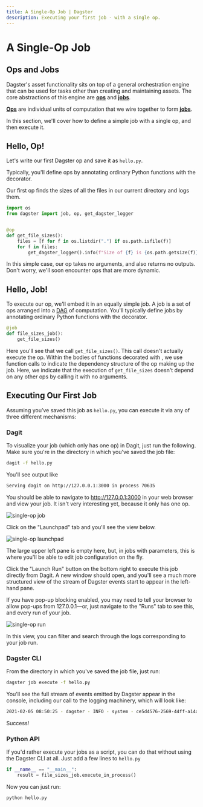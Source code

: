 ```yaml
---
title: A Single-Op Job | Dagster
description: Executing your first job - with a single op.
---
```


# A Single-Op Job

<CodeReferenceLink filePath="examples/docs_snippets/docs_snippets/intro_tutorial/basics/single_op_job/" />

## Ops and Jobs

Dagster's asset functionality sits on top of a general orchestration engine that can be used for tasks other than creating and maintaining assets. The core abstractions of this engine are **[ops](/concepts/ops-jobs-graphs/ops)** and **[jobs](/concepts/ops-jobs-graphs/jobs)**.

**[Ops](/concepts/ops-jobs-graphs/ops)** are individual units of computation that we wire together to form **[jobs](/concepts/ops-jobs-graphs/jobs)**.

In this section, we'll cover how to define a simple job with a single op, and then execute it.

## Hello, Op!

Let's write our first Dagster op and save it as `hello.py`.

Typically, you'll define ops by annotating ordinary Python functions with the <PyObject module="dagster" object="op" displayText="@op" /> decorator.

Our first op finds the sizes of all the files in our current directory and logs them.

```python file=/intro_tutorial/basics/single_op_job/hello.py startafter=start_op_marker endbefore=end_op_marker
import os
from dagster import job, op, get_dagster_logger


@op
def get_file_sizes():
    files = [f for f in os.listdir(".") if os.path.isfile(f)]
    for f in files:
        get_dagster_logger().info(f"Size of {f} is {os.path.getsize(f)}")
```

In this simple case, our op takes no arguments, and also returns no outputs. Don't worry, we'll soon encounter ops that are more dynamic.

## Hello, Job!

To execute our op, we'll embed it in an equally simple job. A job is a set of ops arranged into a [DAG](https://en.wikipedia.org/wiki/Directed_acyclic_graph) of computation. You'll typically define jobs by annotating ordinary Python functions with the <PyObject
module="dagster" object="job" displayText="@job" /> decorator.

```python file=/intro_tutorial/basics/single_op_job/hello.py startafter=start_job_marker endbefore=end_job_marker
@job
def file_sizes_job():
    get_file_sizes()
```

Here you'll see that we call `get_file_sizes()`. This call doesn't actually execute the op. Within the bodies of functions decorated with <PyObject module="dagster" object="job"
displayText="@job" />, we use function calls to indicate the dependency structure of the op making up the job. Here, we indicate that the execution of `get_file_sizes` doesn't depend on any other ops by calling it with no arguments.

## Executing Our First Job

Assuming you’ve saved this job as `hello.py`, you can execute it via any of three different mechanisms:

### Dagit

To visualize your job (which only has one op) in Dagit, just run the following. Make sure you're in the directory in which you've saved the job file:

```bash
dagit -f hello.py
```

You'll see output like

```bash
Serving dagit on http://127.0.0.1:3000 in process 70635
```

You should be able to navigate to <http://127.0.0.1:3000> in your web browser and view your job. It isn't very interesting yet, because it only has one op.

<!-- ![single-op job](/images/tutorial/single-op-job.png) -->

<Image
alt="single-op job"
src="/images/tutorial/single-op-job.png"
width={2662}
height={1618}
/>

Click on the "Launchpad" tab and you'll see the view below.

<!-- ![single-op launchpad](/images/tutorial/single-op-launchpad.png) -->

<Image
alt="single-op launchpad"
src="/images/tutorial/single-op-launchpad.png"
width={2662}
height={1618}
/>

The large upper left pane is empty here, but, in jobs with parameters, this is where you'll be able to edit job configuration on the fly.

Click the "Launch Run" button on the bottom right to execute this job directly from Dagit. A new window should open, and you'll see a much more structured view of the stream of Dagster events start to appear in the left-hand pane.

If you have pop-up blocking enabled, you may need to tell your browser to allow pop-ups from 127.0.0.1—or, just navigate to the "Runs" tab to see this, and every run of your job.

<!-- ![single-op run](/images/tutorial/single-op-run.png) -->

<Image
alt="single-op run"
src="/images/tutorial/single-op-run.png"
width={2662}
height={1618}
/>

In this view, you can filter and search through the logs corresponding to your job run.

### Dagster CLI

From the directory in which you've saved the job file, just run:

```bash
dagster job execute -f hello.py
```

You'll see the full stream of events emitted by Dagster appear in the console, including our call to the logging machinery, which will look like:

```bash
2021-02-05 08:50:25 - dagster - INFO - system - ce5d4576-2569-44ff-a14a-51010eea5329 - hello - ...
```

Success!

### Python API

If you'd rather execute your jobs as a script, you can do that without using the Dagster CLI at all. Just add a few lines to `hello.py`

```python file=/intro_tutorial/basics/single_op_job/hello.py startafter=start_execute_marker endbefore=end_execute_marker
if __name__ == "__main__":
    result = file_sizes_job.execute_in_process()
```

Now you can just run:

```bash
python hello.py
```
